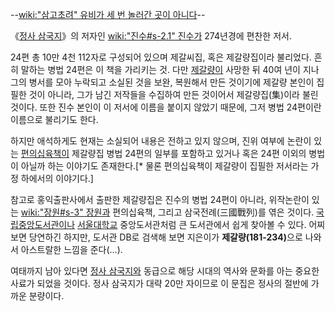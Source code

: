 --[[wiki:"삼고초려" 유비가 세 번 놀러간 곳이 아니다]]--

《[[정사 삼국지]]》의 저자인 [[wiki:"진수#s-2.1" 진수]]가 274년경에 편찬한 저서.

24편 총 10만 4천 112자로 구성되어 있으며 제갈씨집, 혹은 제갈량집이라 불리었다. 흔히 말하는 병법 24편은 이 책을 가리키는 것. 다만 [[제갈량]]이 사망한 뒤 40여 년이 지나 그의 병서를 모아 누락되고 소실된 것을 보완, 복원해서 만든 것이기에 제갈량 본인이 집필한 것이 아니라, 그가 남긴 저작들을 수집하여 만든 것이어서 제갈량집(集)이라 불린 것이다. 또한 진수 본인이 이 저서에 이름을 붙이지 않았기 때문에, 그저 병법 24편이란 이름으로 불리기도 한다.

하지만 애석하게도 현재는 소실되어 내용은 전하고 있지 않으며, 진위 여부에 논란이 있는 [[편의십육책]]이 제갈량집 병법 24편의 일부를 포함하고 있거나 혹은 24편 이외의 병법이 아닐까 하는 이야기도 존재한다.[* 물론 편의십육책이 제갈량이 집필한 저서라는 가정 하에서의 이야기다.]

참고로 홍익출판사에서 출판한 제갈량집은 진수의 병법 24편이 아니라, 위작논란이 있는 [[wiki:"장원#s-3" 장원]]과 편의십육책, 그리고 삼국전례(三國戰列)를 엮은 것이다. [[국립중앙도서관]]이나 [[서울대학교]] 중앙도서관처럼 큰 도서관에서 쉽게 찾아볼 수 있다. 어찌 보면 당연하긴 하지만, 도서관 DB로 검색해 보면 지은이가 '''제갈량(181-234)'''으로 나와서 아스트랄한 느낌을 준다(…).

여태까지 남아 있다면 [[정사 삼국지]]와 동급으로 해당 시대의 역사와 문화를 아는 중요한 사료가 되었을 것이다. 정사 삼국지가 대략 20만 자이므로 이 문집은 정사의 절반에 가까운 분량이다.
